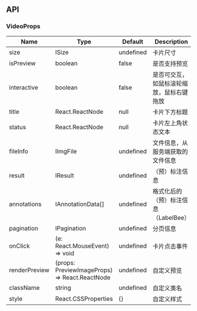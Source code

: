 ## API

### VideoProps

| Name          | Type                                          | Default   | Description                              |
| ------------- | --------------------------------------------- | --------- | ---------------------------------------- |
| size          | ISize                                         | undefined | 卡片尺寸                                 |
| isPreview     | boolean                                       | false     | 是否支持预览                             |
| interactive   | boolean                                       | false     | 是否可交互，如鼠标滚轮缩放，鼠标右键拖放 |
| title         | React.ReactNode                               | null      | 卡片下方标题                             |
| status        | React.ReactNode                               | null      | 卡片左上角状态文本                       |
| fileInfo      | IImgFile                                      | undefined | 文件信息，从服务端获取的文件信息         |
| result        | IResult                                       | undefined | （预）标注信息                           |
| annotations   | IAnnotationData[]                             | undefined | 格式化后的（预）标注信息（LabelBee）     |
| pagination    | IPagination                                   | undefined | 分页信息                                 |
| onClick       | (e: React.MouseEvent) => void                 | undefined | 卡片点击事件                             |
| renderPreview | (props: PreviewImageProps) => React.ReactNode | undefined | 自定义预览                               |
| className     | string                                        | undefined | 自定义类名                               |
| style         | React.CSSProperties                           | {}        | 自定义样式                               |
